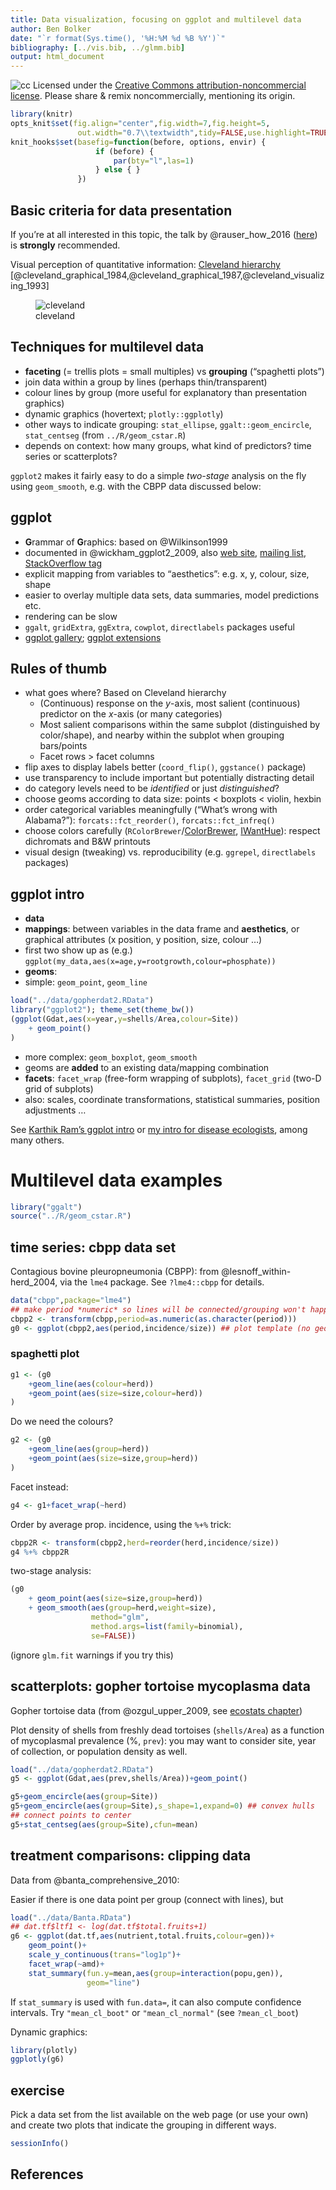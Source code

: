 ```yaml
---
title: Data visualization, focusing on ggplot and multilevel data
author: Ben Bolker
date: "`r format(Sys.time(), '%H:%M %d %B %Y')`"
bibliography: [../vis.bib, ../glmm.bib]
output: html_document
---
```


![cc](pix/cc-attrib-nc.png)
Licensed under the 
[Creative Commons attribution-noncommercial license](http://creativecommons.org/licenses/by-nc/3.0/).
Please share \& remix noncommercially, mentioning its origin.

```r
library(knitr)
opts_knit$set(fig.align="center",fig.width=7,fig.height=5,
               out.width="0.7\\textwidth",tidy=FALSE,use.highlight=TRUE)
knit_hooks$set(basefig=function(before, options, envir) {
                   if (before) {
                       par(bty="l",las=1)
                   } else { }
               })
``` 

## Basic criteria for data presentation

If you're at all interested in this topic, the talk by @rauser_how_2016 ([here](https://www.youtube.com/watch?v=fSgEeI2Xpdc)) is **strongly** recommended.

Visual perception of quantitative information: [Cleveland hierarchy](http://processtrends.com/toc_data_visualization.htm) [@cleveland_graphical_1984,@cleveland_graphical_1987,@cleveland_visualizing_1993]

![cleveland](pix/data_vis_1.png)


## Techniques for multilevel data

* **faceting** (= trellis plots = small multiples) vs **grouping** ("spaghetti plots")
* join data within a group by lines (perhaps thin/transparent)
* colour lines by group (more useful for explanatory than presentation graphics)
* dynamic graphics (hovertext; `plotly::ggplotly`)
* other ways to indicate grouping: `stat_ellipse`, `ggalt::geom_encircle`, `stat_centseg` (from `../R/geom_cstar.R`)
* depends on context: how many groups, what kind of predictors? time series or scatterplots?

`ggplot2` makes it fairly easy to do a simple *two-stage* analysis on the fly using `geom_smooth`, e.g. with the CBPP data discussed below:

## ggplot 

- **G**rammar of **G**raphics: based on @Wilkinson1999
- documented in @wickham_ggplot2_2009, also [web site](http://had.co.nz/ggplot2), [mailing list](http://groups.google.com/group/ggplot2), [StackOverflow tag](https://stackoverflow.com/questions/tagged/ggplot2)
- explicit mapping from variables to "aesthetics": e.g. x, y, colour, size, shape
- easier to overlay multiple data sets, data summaries, model predictions etc.
- rendering can be slow
- `ggalt`, `gridExtra`, `ggExtra`, `cowplot`, `directlabels` packages useful
- [ggplot gallery](http://www.ggplot2-exts.org/gallery/); [ggplot extensions](https://www.ggplot2-exts.org/)

## Rules of thumb

* what goes where? Based on Cleveland hierarchy
     * (Continuous) response on the $y$-axis, most salient (continuous) predictor on the $x$-axis (or many categories)
     * Most salient comparisons within the same subplot (distinguished by color/shape), and nearby within the subplot when grouping bars/points
     * Facet rows > facet columns
* flip axes to display labels better (`coord_flip()`, `ggstance()` package)
* use transparency to include important but potentially distracting detail
* do category levels need to be *identified* or just *distinguished*?
* choose geoms according to data size: points < boxplots < violin, hexbin
* order categorical variables meaningfully ("What's wrong with Alabama?"): `forcats::fct_reorder()`, `forcats::fct_infreq()`
* choose colors carefully (`RColorBrewer`/[ColorBrewer](colorbrewer2.org/), [IWantHue](http://tools.medialab.sciences-po.fr/iwanthue/)): respect dichromats and B&W printouts
* visual design (tweaking) vs. reproducibility (e.g. `ggrepel`, `directlabels` packages)

## ggplot intro

-   **data**
-   **mappings**: between variables in the data frame and **aesthetics**, or graphical attributes
(x position, y position, size, colour ...)
-   first two show up as (e.g.) `ggplot(my_data,aes(x=age,y=rootgrowth,colour=phosphate))`
-   **geoms**:
   - simple: `geom_point`, `geom_line`
```r
load("../data/gopherdat2.RData")
library("ggplot2"); theme_set(theme_bw())
(ggplot(Gdat,aes(x=year,y=shells/Area,colour=Site))
    + geom_point()
)
```
- more complex: `geom_boxplot`, `geom_smooth`
- geoms are **added** to an existing data/mapping combination
- **facets**: `facet_wrap` (free-form wrapping of subplots), `facet_grid` (two-D grid of subplots)
- also: scales, coordinate transformations, statistical summaries, position adjustments ...

See [Karthik Ram's ggplot intro](https://github.com/karthikram/ggplot-lecture) or [my intro for disease ecologists](http://ms.mcmaster.ca/~bolker/eeid/ecology/ggplot.pdf), among many others.

# Multilevel data examples

```r
library("ggalt")
source("../R/geom_cstar.R")
```

## time series: cbpp data set

Contagious bovine pleuropneumonia (CBPP): from @lesnoff_within-herd_2004, via the `lme4` package. See `?lme4::cbpp` for details.

```r
data("cbpp",package="lme4")
## make period *numeric* so lines will be connected/grouping won't happen
cbpp2 <- transform(cbpp,period=as.numeric(as.character(period)))
g0 <- ggplot(cbpp2,aes(period,incidence/size)) ## plot template (no geom)
```

### spaghetti plot

```r
g1 <- (g0
    +geom_line(aes(colour=herd))
    +geom_point(aes(size=size,colour=herd))
)
```

Do we need the colours?
```r
g2 <- (g0
    +geom_line(aes(group=herd))
    +geom_point(aes(size=size,group=herd))
)
```

Facet instead:

```r
g4 <- g1+facet_wrap(~herd)
```

Order by average prop. incidence, using the `%+%` trick:

```r
cbpp2R <- transform(cbpp2,herd=reorder(herd,incidence/size))
g4 %+% cbpp2R
```

two-stage analysis:

```r
(g0
    + geom_point(aes(size=size,group=herd))
    + geom_smooth(aes(group=herd,weight=size),
                  method="glm",
                  method.args=list(family=binomial),
                  se=FALSE))
```
(ignore `glm.fit` warnings if you try this)


## scatterplots: gopher tortoise mycoplasma data

Gopher tortoise data (from @ozgul_upper_2009, see [ecostats chapter](http://bbolker.github.io/mixedmodels-misc/ecostats_chap.html#data))

Plot density of shells from freshly dead tortoises (`shells/Area`) as a function of mycoplasmal prevalence (%, `prev`): you may want to consider site, year of collection, or population density as well.

```r
load("../data/gopherdat2.RData")
g5 <- ggplot(Gdat,aes(prev,shells/Area))+geom_point()
```

```r
g5+geom_encircle(aes(group=Site))
g5+geom_encircle(aes(group=Site),s_shape=1,expand=0) ## convex hulls
## connect points to center
g5+stat_centseg(aes(group=Site),cfun=mean)
```

## treatment comparisons: clipping data

Data from @banta_comprehensive_2010:

Easier if there is one data point per group (connect with lines),
but 

```r
load("../data/Banta.RData")
## dat.tf$ltf1 <- log(dat.tf$total.fruits+1)
g6 <- ggplot(dat.tf,aes(nutrient,total.fruits,colour=gen))+
    geom_point()+
    scale_y_continuous(trans="log1p")+
    facet_wrap(~amd)+
    stat_summary(fun.y=mean,aes(group=interaction(popu,gen)),
                 geom="line")
```

If `stat_summary` is used with `fun.data=`, it can also compute confidence intervals.  Try `"mean_cl_boot"` or `"mean_cl_normal"` (see `?mean_cl_boot`)

Dynamic graphics:

```r
library(plotly)
ggplotly(g6)
```

## exercise

Pick a data set from the list available on the web page (or use your own) and create two plots that indicate the grouping in different ways.

```r
sessionInfo()
```

## References
